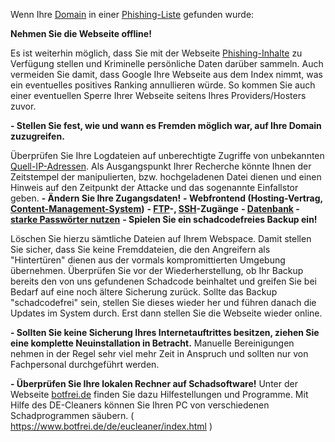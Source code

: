 Wenn Ihre [[Domain]] in einer [[Listen|Phishing-Liste]] gefunden wurde:

'''Nehmen Sie die Webseite offline!'''

Es ist weiterhin möglich, dass Sie mit der Webseite [[Phishing|Phishing-Inhalte]] zu Verfügung stellen und Kriminelle persönliche Daten darüber sammeln. Auch vermeiden Sie damit, dass Google Ihre Webseite aus dem Index nimmt, was ein eventuelles positives Ranking annullieren würde. So kommen Sie auch einer eventuellen Sperre Ihrer Webseite seitens Ihres Providers/Hosters zuvor.

'''- Stellen Sie fest, wie und wann es Fremden möglich war, auf Ihre Domain zuzugreifen. '''

Überprüfen Sie Ihre Logdateien auf unberechtigte Zugriffe von unbekannten [[IP-Adresse|Quell-IP-Adressen]]. Als Ausgangspunkt Ihrer Recherche könnte Ihnen der Zeitstempel der manipulierten, bzw. hochgeladenen Datei dienen und einen Hinweis auf den Zeitpunkt der Attacke und das sogenannte Einfallstor geben.
<poem>
'''- Ändern Sie Ihre Zugangsdaten!'''
'''- Webfrontend (Hosting-Vertrag, [[Content-Management-Systeme|Content-Management-System]])'''
'''- [[FTP]]-, [[SSH]]-Zugänge'''
'''- [[Datenbank]] - [[starke Passwörter|starke Passwörter nutzen]]'''
</poem>
'''- Spielen Sie ein schadcodefreies Backup ein!'''

Löschen Sie hierzu sämtliche Dateien auf Ihrem Webspace. Damit stellen Sie sicher, dass Sie keine Fremddateien, die den Angreifern als "Hintertüren" dienen aus der vormals kompromittierten Umgebung übernehmen.
Überprüfen Sie vor der Wiederherstellung, ob Ihr Backup bereits den von uns gefundenen Schadcode beinhaltet und greifen Sie bei Bedarf auf eine noch ältere Sicherung zurück.
Sollte das Backup "schadcodefrei" sein, stellen Sie dieses wieder her und führen danach die Updates im System durch. Erst dann stellen Sie die Webseite wieder online.

'''- Sollten Sie keine Sicherung Ihres Internetauftrittes besitzen, ziehen Sie eine komplette Neuinstallation in Betracht.''' Manuelle Bereinigungen nehmen in der Regel sehr viel mehr Zeit in Anspruch und sollten nur von Fachpersonal durchgeführt werden.

'''- Überprüfen Sie Ihre lokalen Rechner auf Schadsoftware!''' Unter der Webseite [https://www.botfrei.de botfrei.de] finden Sie dazu Hilfestellungen und Programme. Mit Hilfe des DE-Cleaners können Sie Ihren PC von verschiedenen Schadprogrammen säubern. ( https://www.botfrei.de/de/eucleaner/index.html )